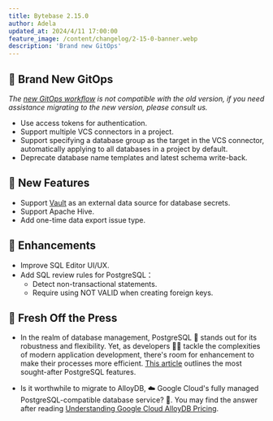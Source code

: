 ```yaml
---
title: Bytebase 2.15.0
author: Adela
updated_at: 2024/4/11 17:00:00
feature_image: /content/changelog/2-15-0-banner.webp
description: 'Brand new GitOps'
---
```



## 🔔 Brand New GitOps

_The [new GitOps workflow](/vcs-integration/overview/) is not compatible with the old version, if you need assistance migrating to the new version, please consult us._

- Use access tokens for authentication.
- Support multiple VCS connectors in a project.
- Support specifying a database group as the target in the VCS connector, automatically applying to all databases in a project by default.
- Deprecate database name templates and latest schema write-back.

## 🚀 New Features

- Support [Vault](/get-started/instance/#hashicorp-vault) as an external data source for database secrets.
- Support Apache Hive.
- Add one-time data export issue type.

## 🎄 Enhancements

- Improve SQL Editor UI/UX.
- Add SQL review rules for PostgreSQL：
  - Detect non-transactional statements.
  - Require using NOT VALID when creating foreign keys.

## 📰 Fresh Off the Press

- In the realm of database management, PostgreSQL 🐘 stands out for its robustness and flexibility. Yet, as developers 🧑‍💻 tackle the complexities of modern application development, there's room for enhancement to make their processes more efficient. [This article](/blog/features-i-wish-postgres-had/) outlines the most sought-after PostgreSQL features.

- Is it worthwhile to migrate to AlloyDB, ☁️ Google Cloud's fully managed PostgreSQL-compatible database service? 🧐. You may find the answer after reading [Understanding Google Cloud AlloyDB Pricing](/blog/understanding-google-alloydb-pricing/).

<InstallUpgrade />
